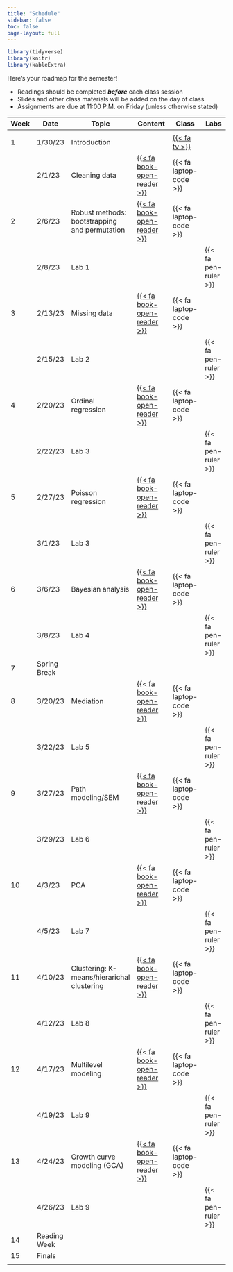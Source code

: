```yaml
---
title: "Schedule"
sidebar: false
toc: false
page-layout: full
---
```


```r
library(tidyverse)
library(knitr)
library(kableExtra)
```

::: schedule-page
Here's your roadmap for the semester!

<ul class="icon-list">

<li><i class="fas fa-book-reader"></i> Readings should be completed ***before*** each class session</li>

<li><i class="fas fa-tv"></i> Slides and other class materials will be added on the day of class</li>

<li><i class="fas fa pen-ruler"></i> Assignments are due at 11:00 P.M. on Friday (unless otherwise stated)</li>

</ul>
| Week  | Date         | Topic                                           | Content                                                   | Class                           | Labs                          |
|-------|--------------|-------------------------------------------------|-----------------------------------------------------------|---------------------------------|-------------------------------|
|       |              |                                                 |                                                           |                                 |                               |
| 1     | 1/30/23      | Introduction                                    |                                                           | [{{<   fa tv   >}}](/slides/welcome/01-welcome-speaker.html)                                 |                               |
|       | 2/1/23       | Cleaning   data                                 | [{{<    fa   book-open-reader >}}](/schedule/01-week.qmd) |        {{<   fa laptop-code >}} |                               |
| 2     | 2/6/23       | Robust methods:   bootstrapping and permutation | [{{<    fa   book-open-reader >}}](/schedule/02-week.qmd) |        {{<   fa laptop-code >}} |                               |
|       | 2/8/23       | Lab 1                                           |                                                           |                                 |        {{<   fa pen-ruler >}} |
| 3     | 2/13/23      | Missing data                                    | [{{<    fa   book-open-reader >}}](/schedule/03-week.qmd) |        {{<   fa laptop-code >}} |                               |
|       | 2/15/23      | Lab 2                                           |                                                           |                                 |        {{<   fa pen-ruler >}} |
| 4     | 2/20/23      | Ordinal regression                            | [{{<    fa   book-open-reader >}}](/schedule/04-week.qmd) |        {{<   fa laptop-code >}} |                               |
|       | 2/22/23      | Lab 3                                           |                                                           |                                 |        {{<   fa pen-ruler >}} |
| 5     | 2/27/23      | Poisson  regression                            | [{{<    fa   book-open-reader >}}](/schedule/05-week.qmd) |        {{<   fa laptop-code >}} |                               |
|       | 3/1/23       | Lab 3                                           |                                                           |                                 |        {{<   fa pen-ruler >}} |
| 6     | 3/6/23       | Bayesian   analysis                             | [{{<    fa   book-open-reader >}}](/schedule/06-week.qmd) |        {{<   fa laptop-code >}} |                               |
|       | 3/8/23       | Lab 4                                           |                                                           |                                 |        {{<   fa pen-ruler >}} |
| 7     | Spring Break |                                                 |                                                           |                                 |                               |
| 8     | 3/20/23      | Mediation                                       | [{{<    fa   book-open-reader >}}](/schedule/08-week.qmd) |        {{<   fa laptop-code >}} |                               |
|       | 3/22/23      | Lab 5                                           |                                                           |                                 |        {{<   fa pen-ruler >}} |
| 9     | 3/27/23      | Path   modeling/SEM                             | [{{<    fa   book-open-reader >}}](/schedule/09-week.qmd) | {{<   fa laptop-code >}}        |                               |
|       | 3/29/23      | Lab 6                                           |                                                           |                                 |        {{<   fa pen-ruler >}} |
| 10    | 4/3/23       | PCA                                             | [{{<    fa   book-open-reader >}}](/schedule/10-week.qmd) |        {{<   fa laptop-code >}} |                               |
|       | 4/5/23       | Lab 7                                           |                                                           |                                 |        {{<   fa pen-ruler >}} |
| 11    | 4/10/23      | Clustering:   K-means/hierarichal clustering    | [{{<    fa   book-open-reader >}}](/schedule/11-week.qmd) |        {{<   fa laptop-code >}} |                               |
|       | 4/12/23      | Lab 8                                           |                                                           |                                 |        {{<   fa pen-ruler >}} |
| 12    | 4/17/23      | Multilevel   modeling                           | [{{<    fa   book-open-reader >}}](/schedule/12-week.qmd) |        {{<   fa laptop-code >}} |                               |
|       | 4/19/23      | Lab 9                                           |                                                           |                                 |        {{<   fa pen-ruler >}} |
| 13    | 4/24/23      | Growth curve  modeling (GCA)                    | [{{<    fa   book-open-reader >}}](/schedule/13-week.qmd) |        {{<   fa laptop-code >}} |                               |
|       | 4/26/23      | Lab 9                                           |                                                           |                                 |        {{<   fa pen-ruler >}} |
| 14    | Reading Week |                                                 |                                                           |                                 |                               |
| 15    | Finals       |                                                 |                                                           |                                 |                               |
|       |              |                                                 |                                                           |                                 |                               |
                          
:::
